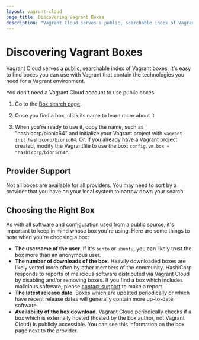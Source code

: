 ```yaml
---
layout: vagrant-cloud
page_title: Discovering Vagrant Boxes
description: "Vagrant Cloud serves a public, searchable index of Vagrant boxes."
---
```


# Discovering Vagrant Boxes

Vagrant Cloud serves a public, searchable index of Vagrant boxes. It's easy to find
boxes you can use with Vagrant that contain the technologies you need
for a Vagrant environment.

You don't need a Vagrant Cloud account to use public boxes.

1. Go to the [Box search page](https://vagrantcloud.com/boxes/search).

1. Once you find a box, click its name to learn more about it.

1. When you're ready to use it, copy the name, such as "hashicorp/bionic64"
   and initialize your Vagrant project with `vagrant init hashicorp/bionic64`.
   Or, if you already have a Vagrant project created, modify the Vagrantfile
   to use the box: `config.vm.box = "hashicorp/bionic64"`.

## Provider Support

Not all boxes are available for all providers. You may need
to sort by a provider that you have on your local system
to narrow down your search.

## Choosing the Right Box

As with all software and configuration used from a public source,
it's important to keep in mind whose box you're using. Here
are some things to note when you're choosing a box:

- **The username of the user**. If it's `bento` or `ubuntu`, you can likely
  trust the box more than an anonymous user.
- **The number of downloads of the box**. Heavily downloaded boxes
  are likely vetted more often by other members of the community. HashiCorp
  responds to reports of malicious software distributed via Vagrant Cloud
  by disabling and/or removing boxes. If you find a box which includes
  malicious software, please [contact support](/vagrant/vagrant-cloud/support) to make a report.
- **The latest release date**. Boxes which are updated periodically or which
  have recent release dates will generally contain more up-to-date software.
- **Availability of the box download**. Vagrant Cloud periodically checks if a box
  which is externally hosted (hosted by the box author, not Vagrant Cloud) is publicly
  accessible. You can see this information on the box page next to the provider.
